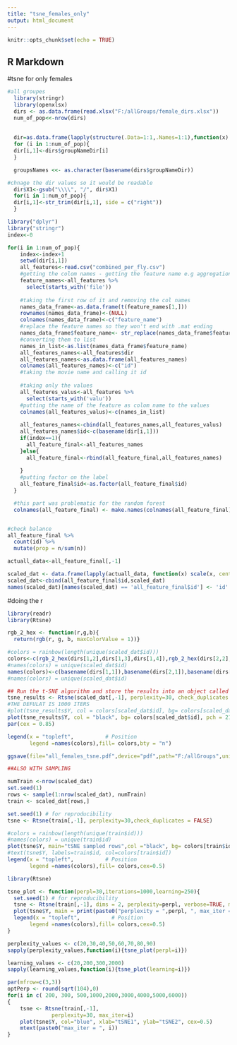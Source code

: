 ```yaml
---
title: "tsne_females_only"
output: html_document
---
```


```r
knitr::opts_chunk$set(echo = TRUE)
```

## R Markdown
#tsne for only females

```r
#all groupes
  library(stringr)
  library(openxlsx)
  dirs <- as.data.frame(read.xlsx("F:/allGroups/female_dirs.xlsx"))
  num_of_pop<<-nrow(dirs)
  
  
  dir=as.data.frame(lapply(structure(.Data=1:1,.Names=1:1),function(x) X = numeric(num_of_pop)))
  for (i in 1:num_of_pop){
  dir[i,1]<-dirs$groupNameDir[i]
  }

  groupsNames <<- as.character(basename(dirs$groupNameDir))

#chnage the dir values so it would be readable
  dir$X1<-gsub("\\\\", "/", dir$X1)
  for(i in 1:num_of_pop){
  dir[i,1]<-str_trim(dir[i,1], side = c("right"))
  }

library("dplyr")
library("stringr")
index<-0

for(i in 1:num_of_pop){
    index<-index+1
    setwd(dir[i,1])
    all_features<-read.csv("combined_per_fly.csv")
    #getting the colom names - getting the feature name e.g aggregation 
    feature_names<-all_features %>%
      select(starts_with('file'))
    
    #taking the first row of it and removing the col names
    names_data_frame<-as.data.frame(t(feature_names[1,]))
    rownames(names_data_frame)<-(NULL)
    colnames(names_data_frame)<-c("feature_name")
    #replace the feature names so they won't end with .mat ending
    names_data_frame$feature_name<- str_replace(names_data_frame$feature_name ,".mat", "")
    #converting them to list
    names_in_list<-as.list(names_data_frame$feature_name)
    all_features_names<-all_features$dir
    all_features_names<-as.data.frame(all_features_names)
    colnames(all_features_names)<-c("id")
    #taking the movie name and calling it id
    
    #taking only the values
    all_features_valus<-all_features %>%
      select(starts_with('valu'))
    #putting the name of the feature as colom name to the values
    colnames(all_features_valus)<-c(names_in_list)
    
    all_features_names<-cbind(all_features_names,all_features_valus)
    all_features_names$id<-c(basename(dir[i,1]))
    if(index==1){
      all_feature_final<-all_features_names
    }else{
      all_feature_final<-rbind(all_feature_final,all_features_names)
      
    }
    #putting factor on the label
    all_feature_final$id<-as.factor(all_feature_final$id)
  }

  #this part was problematic for the random forest
  colnames(all_feature_final) <- make.names(colnames(all_feature_final))


#check balance
all_feature_final %>% 
  count(id) %>% 
  mutate(prop = n/sum(n))

actuall_data<-all_feature_final[,-1]

scaled_dat <- data.frame(lapply(actuall_data, function(x) scale(x, center = FALSE, scale = max(x, na.rm = TRUE)/1)))
scaled_dat<-cbind(all_feature_final$id,scaled_dat)
names(scaled_dat)[names(scaled_dat) == 'all_feature_final$id'] <- 'id'
```

#doing the r

```r
library(readr)
library(Rtsne)

rgb_2_hex <- function(r,g,b){
  return(rgb(r, g, b, maxColorValue = 1))}

#colors = rainbow(length(unique(scaled_dat$id)))
colors<-c(rgb_2_hex(dirs[1,2],dirs[1,3],dirs[1,4]),rgb_2_hex(dirs[2,2],dirs[2,3],dirs[2,4]),rgb_2_hex(dirs[3,2],dirs[3,3],dirs[3,4]))
#names(colors) = unique(scaled_dat$id)
names(colors)<-c(basename(dirs[1,1]),basename(dirs[2,1]),basename(dirs[3,1]))
#names(colors) = unique(scaled_dat$id)

## Run the t-SNE algorithm and store the results into an object called tsne_results
tsne_results <- Rtsne(scaled_dat[,-1], perplexity=30, check_duplicates = FALSE)
#THE DEFULAT IS 1000 ITERS
#plot(tsne_results$Y, col = colors[scaled_dat$id], bg= colors[scaled_dat$id], pch = 21, cex = 1.2)
plot(tsne_results$Y, col = "black", bg= colors[scaled_dat$id], pch = 21, cex = 1.2)
par(cex = 0.85)

legend(x = "topleft",          # Position
       legend =names(colors),fill= colors,bty = "n")

ggsave(file="all_females_tsne.pdf",device="pdf",path="F:/allGroups",units="cm",width=20,height=20,dpi="retina")


```


```r
##ALSO WITH SAMPLING

numTrain <-nrow(scaled_dat)
set.seed(1)
rows <- sample(1:nrow(scaled_dat), numTrain)
train <- scaled_dat[rows,]

set.seed(1) # for reproducibility
tsne <- Rtsne(train[,-1], perplexity=30,check_duplicates = FALSE)

#colors = rainbow(length(unique(train$id)))
#names(colors) = unique(train$id)
plot(tsne$Y, main="tSNE sampled rows",col ="black", bg= colors[train$id],pch = 21, cex = 1.3)
#text(tsne$Y, labels=train$id, col=colors[train$id])
legend(x = "topleft",          # Position
       legend =names(colors),fill= colors,cex=0.5)
```


```r
library(Rtsne)

tsne_plot <- function(perpl=30,iterations=1000,learning=250){
  set.seed(1) # for reproducibility
  tsne <- Rtsne(train[,-1], dims = 2, perplexity=perpl, verbose=TRUE, max_iter=iterations, eta=learning)
  plot(tsne$Y, main = print(paste0("perplexity = ",perpl, ", max_iter = ",iterations, ", learning rate = ",learning)), col ="black", bg= colors[train$id],pch = 21, cex = 1.3 )
  legend(x = "topleft",          # Position
       legend =names(colors),fill= colors,cex=0.5)
}

perplexity_values <- c(20,30,40,50,60,70,80,90)
sapply(perplexity_values,function(i){tsne_plot(perpl=i)})

learning_values <- c(20,200,300,2000)
sapply(learning_values,function(i){tsne_plot(learning=i)})

par(mfrow=c(3,3))
optPerp <- round(sqrt(104),0)
for(i in c( 200, 300, 500,1000,2000,3000,4000,5000,6000))
{
	tsne <- Rtsne(train[,-1],
		      perplexity=30, max_iter=i)
	plot(tsne$Y, col="blue", xlab="tSNE1", ylab="tSNE2", cex=0.5)
	mtext(paste0("max_iter = ", i))
}

```
